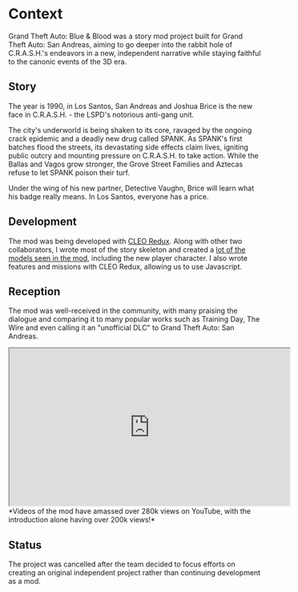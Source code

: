 
<ProjectData data={metadata}/>

# Context

Grand Theft Auto: Blue & Blood was a story mod project built for Grand Theft Auto: San Andreas, aiming to go deeper into the rabbit hole of C.R.A.S.H.'s endeavors in a new, independent narrative while staying faithful to the canonic events of the 3D era.

## Story
The year is 1990, in Los Santos, San Andreas and Joshua Brice is the new face in C.R.A.S.H. - the LSPD's notorious anti-gang unit.

The city's underworld is being shaken to its core, ravaged by the ongoing crack epidemic and a deadly new drug called SPANK. As SPANK's first batches flood the streets, its devastating side effects claim lives, igniting public outcry and mounting pressure on C.R.A.S.H. to take action. While the Ballas and Vagos grow stronger, the Grove Street Families and Aztecas refuse to let SPANK poison their turf.

Under the wing of his new partner, Detective Vaughn, Brice will learn what his badge really means. In Los Santos, everyone has a price.

## Development
The mod was being developed with [CLEO Redux](https://re.cleo.li/). Along with other two collaborators, I wrote most of the story skeleton and created a [lot of the models seen in the mod](https://cascavel.itch.io/blue-blood-assets), including the new player character. I also wrote features and missions with CLEO Redux, allowing us to use Javascript.

## Reception
The mod was well-received in the community, with many praising the dialogue and comparing it to many popular works such as Training Day, The Wire and even calling it an "unofficial DLC" to Grand Theft Auto: San Andreas.

<iframe width="560" height="315" src="https://www.youtube.com/embed/mBtEPY3H2qI?si=lXlrGM_nLlZOLQp3" title="YouTube video player" allow="accelerometer; autoplay; clipboard-write; encrypted-media; gyroscope; picture-in-picture; web-share" referrerPolicy="strict-origin-when-cross-origin" allowFullScreen></iframe>
*Videos of the mod have amassed over 280k views on YouTube, with the introduction alone having over 200k views!*

## Status
The project was cancelled after the team decided to focus efforts on creating an original independent project rather than continuing development as a mod.